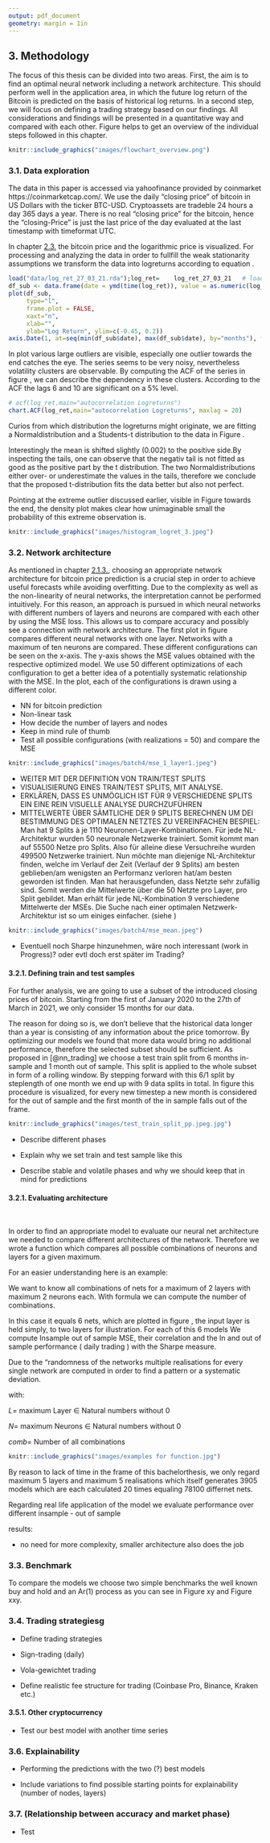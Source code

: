 ```yaml
---
output: pdf_document
geometry: margin = 1in
---
```


## 3. Methodology

The focus of this thesis can be divided into two areas. First, the aim is to find an optimal neural network including a network architecture. This should perform well in the application area, in which the future log return of the Bitcoin is predicted on the basis of historical log returns. In a second step, we will focus on defining a trading strategy based on our findings. All considerations and findings will be presented in a quantitative way and compared with each other. Figure \ref{fig:flowchart_overview} helps to get an overview of the individual steps followed in this chapter.  

```r
knitr::include_graphics("images/flowchart_overview.png")
```

\newpage

### 3.1. Data exploration {#data_exploration}

The data in this paper is accessed  via yahoofinance provided by coinmarket https://coinmarketcap.com/. We use the daily "closing price" of bitcoin in US Dollars with the ticker BTC-USD.
Cryptoassets are tradeble 24 hours a day  365 days a year. There is no real "closing price" for the bitcoin, hence the "closing-Price" is just the last price of the day evaluated at the last timestamp with timeformat UTC.


In chapter [2.3.](#bitcoin) the bitcoin price and the logarithmic price is visualized.
For processing and analyzing the data in order to fullfill the weak stationarity assumptions we transform the data into logreturns according to equation \ref{eq:logreturn}.
```{=tex}
\begin{align} \label{eq:logreturn}
\mathrm{LogReturn} = \mathrm{log}(x_{t})-\mathrm{log}(x_{t-1})
\end{align}
```


```r
load("data/log_ret_27_03_21.rda");log_ret=    log_ret_27_03_21   # loading logreturns
df_sub <- data.frame(date = ymd(time(log_ret)), value = as.numeric(log_ret))
plot(df_sub,
     type="l",
     frame.plot = FALSE,
     xaxt="n",
     xlab="",
     ylab="Log Return", ylim=c(-0.45, 0.2))
axis.Date(1, at=seq(min(df_sub$date), max(df_sub$date), by="months"), format="%m-%y")
```

In plot \ref{fig:log_ret} various large outliers are visible, especially one outlier towards the end catches the eye. The series seems to be very noisy, nevertheless volatility clusters are observable. By computing the ACF of the series in figure \ref{fig:acf_log_ret}, we can describe the dependency in these clusters. According to the ACF the lags 6 and 10 are significant on a 5% level. 



```r
# acf(log_ret,main="autocorrelation Logreturns")
chart.ACF(log_ret,main="autocorrelation Logreturns", maxlag = 20)
```

Curios from which distribution the logreturns might originate, we are fitting a Normaldistribution and a Students-t distribution to the data in Figure \ref{fig:histogramm_logreturns}.

Interestingly the mean is shifted slightly (0.002) to the positive side.By inspecting the tails, one can observe that the negativ tail is not fitted as good as the positive part by the t distribution. The two Normaldistributions either over- or underestimate the values in the tails, therefore we conclude that the proposed t-distribution fits the data better but also not perfect.

Pointing at the extreme outlier discussed earlier, visible in Figure \ref{fig:log_ret} towards the end, the density plot makes clear how unimaginable small the probability of this extreme observation is. 


```r
knitr::include_graphics("images/histogram_logret_3.jpeg")
```


\newpage

### 3.2. Network architecture

As mentioned in chapter [2.1.3.](#MLP), choosing an appropriate network architecture for bitcoin price prediction is a crucial step in order to achieve useful forecasts while avoiding overfitting. Due to the complexity as well as the non-linearity of neural networks, the interpretation cannot be performed intuitively. For this reason, an approach is pursued in which neural networks with different numbers of layers and neurons are compared with each other by using the MSE loss. This allows us to compare accuracy and possibly see a connection with network architecture. The first plot in figure \ref{fig:mse_1_layer1} compares different neural networks with one layer. Networks with a maximum of ten neurons are compared. These different configurations can be seen on the x-axis. The y-axis shows the MSE values obtained with the respective optimized model. We use 50 different optimizations of each configuration to get a better idea of a potentially systematic relationship with the MSE. In the plot, each of the configurations is drawn using a different color. 

- NN for bitcoin prediction
- Non-linear task
- How decide the number of layers and nodes
- Keep in mind rule of thumb 
- Test all possible configurations (with realizations = 50) and compare the MSE 

```r
knitr::include_graphics("images/batch4/mse_1_layer1.jpeg")
```

\newpage

- WEITER MIT DER DEFINITION VON TRAIN/TEST SPLITS
- VISUALISIERUNG EINES TRAIN/TEST SPLITS, MIT ANALYSE.
- ERKLÄREN, DASS ES UNMÖGLICH IST FÜR 9 VERSCHIEDENE SPLITS EIN EINE REIN VISUELLE ANALYSE DURCHZUFÜHREN
- MITTELWERTE ÜBER SÄMTLICHE DER 9 SPLITS BERECHNEN UM DEI BESTIMMUNG DES OPTIMALEN NETZTES ZU VEREINFACHEN
BESPIEL: Man hat 9 Splits à je 1110 Neuronen-Layer-Kombinationen. Für jede NL-Architektur wurden 50 neuronale Netzwerke trainiert. Somit kommt man auf 55500 Netze pro Splits. Also für alleine diese Versuchreihe wurden 499500 Netzwerke trainiert. Nun möchte man diejenige NL-Architektur finden, welche im Verlauf der Zeit (Verlauf der 9 Splits) am besten geblieben/am wenigsten an Performanz verloren hat/am besten geworden ist finden. Man hat herausgefunden, dass Netzte sehr zufällig sind. Somit werden die Mittelwerte über die 50 Netzte pro Layer, pro Split gebildet. Man erhält für jede NL-Kombination 9 verschiedene Mittelwerte der MSEs. Die Suche nach einer optimalen Netzwerk-Architektur ist so um einiges einfacher. (siehe \ref{fig:mse_mean})

```r
knitr::include_graphics("images/batch4/mse_mean.jpeg")
```

- Eventuell noch Sharpe hinzunehmen, wäre noch interessant (work in Progress)? oder evtl doch erst später im Trading?

\newpage

#### 3.2.1. Defining train and test samples

For further analysis, we are going to use a subset of the introduced closing prices of bitcoin.
Starting from the first of January 2020 to the 27th of March in 2021, we only consider 15 months for our data.

The reason for doing so is, we don’t believe that the historical data longer than a year is consisting of any information about the price tomorrow. By optimizing our models we found that more data would bring no additional performance, therefore the selected subset should be sufficient.
As proposed in [@nn_trading] we choose a test train split from 6 months in-sample and 1 month out of sample. This split is applied to the whole subset in form of a rolling window. By stepping forward with this 6/1 split by steplength of one month we end up with 9 data splits in total. In figure \ref{fig:test_train} this procedure is visualized, for every new timestep a new month is considered for the out of sample and the first month of the in sample falls out of the frame.


```r
knitr::include_graphics("images/test_train_split_pp.jpeg.jpg")
```



-   Describe different phases

-   Explain why we set train and test sample like this

-   Describe stable and volatile phases and why we should keep that in mind for predictions

\newpage
#### 3.2.1.  Evaluating architecture

&nbsp;

In order to find an appropriate model to evaluate our neural net architecture we needed to compare different architectures of the network. Therefore we wrote a function which compares all possible combinations of neurons and layers for a given maximum. 

For an easier understanding here is an example:

We want to know all combinations of nets for a maximum of 2 layers with maximum 2 neurons each. With formula \ref{eq:complexity} we can compute the number of combinations.

In this case it equals 6 nets, which are plotted in figure \ref{fig:examples_for_function}, the input layer is held simply, to two layers for illustration. For each of this 6 models We compute Insample out of sample MSE, their correlation and the In and out of sample performance ( daily trading ) with the Sharpe measure.

Due to the "randomness of the networks  multiple realisations for every single network are computed in order to find a pattern or a systematic deviation.

```{=tex}
\begin{align} \label{eq:complexity}
comb=\sum_{i=1}^{L}N^{i}
\end{align}
```
with:


$L =$ maximum Layer $\in$ Natural numbers without 0 

$N =$ maximum Neurons  $\in$ Natural numbers without 0 

$comb =$ Number of all combinations

```r
knitr::include_graphics("images/examples for function.jpg")
```




By reason to lack of time in the frame of this bachelorthesis, we only regard maximum 5 layers and maximum 5 realisations which itself generates 3905 models which are each calculated 20 times equaling 78100 differnet nets.

Regarding real life application of the model we evaluate performance over different insample - out of sample 








results:

- no need for more complexity, smaller architecture also does the job

\newpage

### 3.3. Benchmark

To compare the models we choose two simple benchmarks the well known buy and hold and an Ar(1) process as you can see in Figure xy and Figure xxy.

### 3.4. Trading strategiesg

-   Define trading strategies

- Sign-trading (daily)
- Vola-gewichtet trading 

-   Define realistic fee structure for trading (Coinbase Pro, Binance, Kraken etc.)

#### 3.5.1. Other cryptocurrency

- Test our best model with another time series

### 3.6. Explainability

- Performing the predictions with the two (?) best models

-   Include variations to find possible starting points for explainability (number of nodes, layers)

### 3.7. (Relationship between accuracy and market phase)

-   Test